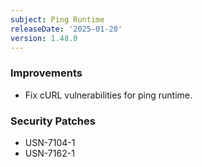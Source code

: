 ```yaml
---
subject: Ping Runtime
releaseDate: '2025-01-20'
version: 1.48.0
---
```


### Improvements
* Fix cURL vulnerabilities for ping runtime.

### Security Patches
* USN-7104-1
* USN-7162-1
